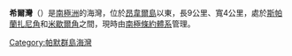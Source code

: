 {{coord|64|11|S|62|8|W|source:GNIS|display=title}}

'''希爾灣'''（{{lang-en|Hill Bay}}）是[[南極洲|南極洲]]的海灣，位於[[昂韋爾島|昂韋爾島]]以東，長9公里、寬4公里，處於[[斯帕蘭扎尼角|斯帕蘭扎尼角]]和[[米歇爾角|米歇爾角]]之間，現時由[[南極條約體系|南極條約體系]]管理。

{{DEFAULTSORT:Hill Bay}}
[[Category:帕默群島海灣|Category:帕默群島海灣]]


{{PalmerArchipelago-geo-stub}}